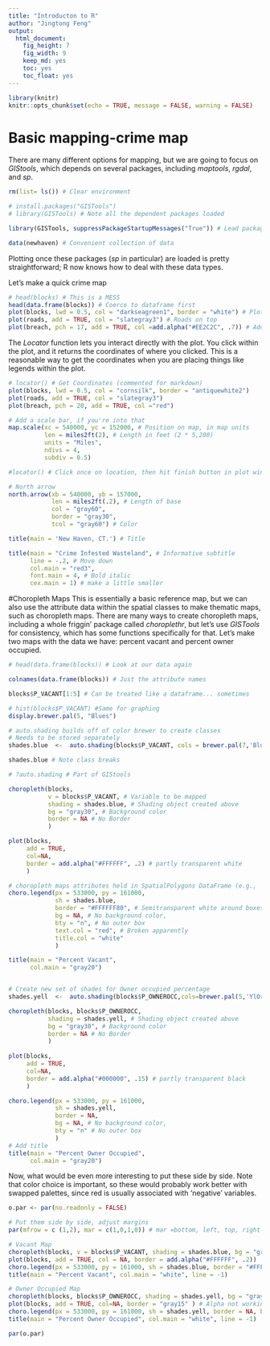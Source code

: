 ```yaml
---
title: "Introducton to R"
author: "Jingtong Feng"
output:
  html_document:
    fig_height: 7
    fig_width: 9
    keep_md: yes
    toc: yes
    toc_float: yes
---
```


```r
library(knitr)
knitr::opts_chunk$set(echo = TRUE, message = FALSE, warning = FALSE)

```

# Basic mapping-crime map

There are many different options for mapping, but we are going to focus on *GIStools*, which depends on several packages, including *maptools*, *rgdal*, and *sp*.



```r
rm(list= ls()) # Clear environment

# install.packages("GISTools")
# library(GISTools) # Note all the dependent packages loaded

library(GISTools, suppressPackageStartupMessages("True")) # Lead package without oodles of messages

data(newhaven) # Convenient collection of data
```

Plotting once these packages (*sp* in particular) are loaded is pretty straightforward; R now knows how to deal with these data types.

Let's make a quick crime map

```r
# head(blocks) # This is a MESS
head(data.frame(blocks)) # Coerce to dataframe first
plot(blocks, lwd = 0.5, col = "darkseagreen1", border = "white") # Plot the 'lowest' first.
plot(roads, add = TRUE, col = "slategray3") # Roads on top
plot(breach, pch = 17, add = TRUE, col =add.alpha("#EE2C2C", .7)) # Add transparency
```

The *Locator* function lets you interact directly with the plot. You click within the plot, and it returns the coordinates of where you clicked. This is a reasonable way to get the coordinates when you are placing things like legends within the plot.

```r
# locator() # Get Coordinates (commented for markdown)
plot(blocks, lwd = 0.5, col = "cornsilk", border = "antiquewhite2")
plot(roads, add = TRUE, col = "slategray3") 
plot(breach, pch = 20, add = TRUE, col ="red")

# Add a scale bar, if you're into that
map.scale(xc = 540000, yc = 152000, # Position on map, in map units
          len = miles2ft(2), # Length in feet (2 * 5,280)
          units = "Miles", 
          ndivs = 4, 
          subdiv = 0.5)

#locator() # Click once on location, then hit finish button in plot window OR use the Esc key

# North arrow
north.arrow(xb = 540000, yb = 157000, 
            len = miles2ft(.2), # Length of base
            col = "gray60",
            border = "gray30",
            tcol = "gray60") # Color

title(main = 'New Haven, CT.') # Title

title(main = "Crime Infested Wasteland", # Informative subtitle
      line = -.2, # Move down
      col.main = "red3",
      font.main = 4, # Bold italic
      cex.main = 1) # make a little smaller
```

#Choropleth Maps
This is essentially a basic reference map, but we can also use the attribute data within the spatial classes to make thematic maps, such as choropleth maps. There are many ways to create choropleth maps, including a whole friggin' package called *choroplethr*, but let's use *GISTools* for consistency, which has some functions specifically for that. Let's make two maps with the data we have: percent vacant and percent owner occupied.

```r
# head(data.frame(blocks)) # Look at our data again

colnames(data.frame(blocks)) # Just the attribute names

blocks$P_VACANT[1:5] # Can be treated like a dataframe... sometimes  

# hist(blocks$P_VACANT) #Same for graphing
display.brewer.pal(5, "Blues")

# auto.shading builds off of color brewer to create classes
# Needs to be stored separately
shades.blue  <-  auto.shading(blocks$P_VACANT, cols = brewer.pal(7,'Blues')[3:7]) #Create a new color palette

shades.blue # Note class breaks

# ?auto.shading # Part of GIStools

choropleth(blocks, 
           v = blocks$P_VACANT, # Variable to be mapped
           shading = shades.blue, # Shading object created above
           bg = "gray30", # Background color
           border = NA # No Border
           ) 

plot(blocks,
     add = TRUE,
     col=NA, 
     border = add.alpha("#FFFFFF", .2) # partly transparent white
     )

# choropleth maps attributes held in SpatialPolygons DataFrame (e.g., 'blocks')
choro.legend(px = 533000, py = 161000, 
             sh = shades.blue,
             border = "#FFFFFF80", # Semitransparent white around boxes
             bg = NA, # No background color,
             bty = "n", # No outer box
             text.col = "red", # Broken apparently
             title.col = "white"
             )

title(main = "Percent Vacant",
      col.main = "gray20")


# Create new set of shades for Owner occupied percentage
shades.yell  <-  auto.shading(blocks$P_OWNEROCC,cols=brewer.pal(5,'YlOrRd')) #Create a new color palette

choropleth(blocks, blocks$P_OWNEROCC, 
           shading = shades.yell, # Shading object created above
           bg = "gray30", # Background color
           border = NA # No Border
           ) 
           
plot(blocks,
     add = TRUE,
     col=NA, 
     border = add.alpha("#000000", .15) # partly transparent black
     )

choro.legend(px = 533000, py = 161000, 
             sh = shades.yell,
             border = NA,
             bg = NA, # No background color,
             bty = "n" # No outer box
             )
# Add title
title(main = "Percent Owner Occupied",
      col.main = "gray20")
```

Now, what would be even more interesting to put these side by side. Note that color choice is important, so these would probably work better with swapped palettes, since red is usually associated with 'negative' variables.

```r
o.par <- par(no.readonly = FALSE)

# Put them side by side, adjust margins
par(mfrow = c (1,2), mar = c(1,0,1,0)) # mar =bottom, left, top, right

# Vacant Map
choropleth(blocks, v = blocks$P_VACANT, shading = shades.blue, bg = "gray30", border = NA) 
plot(blocks, add = TRUE, col = NA, border = add.alpha("#FFFFFF", .2))
choro.legend(px = 533000, py = 161000, sh = shades.blue, border = "#FFFFFF80", bg = NA, bty = "n", text.col = "red", title.col = "white")
title(main = "Percent Vacant", col.main = "white", line = -1)

# Owner Occupied Map
choropleth(blocks, blocks$P_OWNEROCC, shading = shades.yell, bg = "gray30", border = NA) 
plot(blocks, add = TRUE, col=NA, border = "gray15" ) # Alpha not working on second plot??
choro.legend(px = 533000, py = 161000, sh = shades.yell, border = NA, bg = NA, bty = "n" )
title(main = "Percent Owner Occupied", col.main = "white", line = -1)

par(o.par)

```
